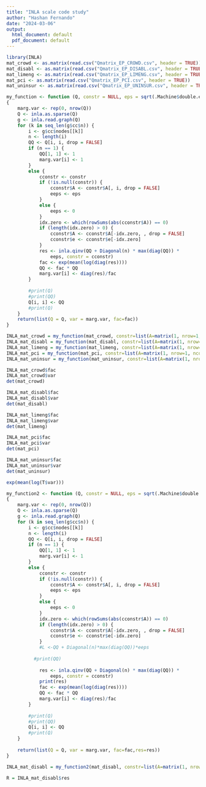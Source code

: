 ```yaml
---
title: "INLA scale code study"
author: "Hashan Fernando"
date: "2024-03-06"
output:
  html_document: default
  pdf_document: default
---
```


```r
library(INLA)   
mat_crowd <- as.matrix(read.csv("Qmatrix_EP_CROWD.csv", header = TRUE))
mat_disabl <- as.matrix(read.csv("Qmatrix_EP_DISABL.csv", header = TRUE))
mat_limeng <- as.matrix(read.csv("Qmatrix_EP_LIMENG.csv", header = TRUE))
mat_pci <- as.matrix(read.csv("Qmatrix_EP_PCI.csv", header = TRUE))
mat_uninsur <- as.matrix(read.csv("Qmatrix_EP_UNINSUR.csv", header = TRUE))

```


```r
my_function <- function (Q, constr = NULL, eps = sqrt(.Machine$double.eps)) 
{
    marg.var <- rep(0, nrow(Q))
    Q <- inla.as.sparse(Q)
    g <- inla.read.graph(Q)
    for (k in seq_len(g$cc$n)) {
        i <- g$cc$nodes[[k]]
        n <- length(i)
        QQ <- Q[i, i, drop = FALSE]
        if (n == 1) {
            QQ[1, 1] <- 1
            marg.var[i] <- 1
        }
        else {
            cconstr <- constr
            if (!is.null(constr)) {
                cconstr$A <- constr$A[, i, drop = FALSE]
                eeps <- eps
            }
            else {
                eeps <- 0
            }
            idx.zero <- which(rowSums(abs(cconstr$A)) == 0)
            if (length(idx.zero) > 0) {
                cconstr$A <- cconstr$A[-idx.zero, , drop = FALSE]
                cconstr$e <- cconstr$e[-idx.zero]
            }
            res <- inla.qinv(QQ + Diagonal(n) * max(diag(QQ)) * 
                eeps, constr = cconstr)
            fac <- exp(mean(log(diag(res))))
            QQ <- fac * QQ
            marg.var[i] <- diag(res)/fac
        }
        
        #print(Q)
        #print(QQ)
        Q[i, i] <- QQ
        #print(Q)
    }
    return(list(Q = Q, var = marg.var, fac=fac))
}
```

```r
INLA_mat_crowd = my_function(mat_crowd, constr=list(A=matrix(1, nrow=1, ncol=12),e=0))
INLA_mat_disabl = my_function(mat_disabl, constr=list(A=matrix(1, nrow=1, ncol=11),e=0))
INLA_mat_limeng = my_function(mat_limeng, constr=list(A=matrix(1, nrow=1, ncol=16),e=0))
INLA_mat_pci = my_function(mat_pci, constr=list(A=matrix(1, nrow=1, ncol=10),e=0))
INLA_mat_uninsur = my_function(mat_uninsur, constr=list(A=matrix(1, nrow=1, ncol=8),e=0))

```

```r
INLA_mat_crowd$fac
INLA_mat_crowd$var
det(mat_crowd)
```
```r
INLA_mat_disabl$fac
INLA_mat_disabl$var
det(mat_disabl)
```

```r
INLA_mat_limeng$fac
INLA_mat_limeng$var
det(mat_limeng)
```

```r
INLA_mat_pci$fac
INLA_mat_pci$var
det(mat_pci)
```

```r
INLA_mat_uninsur$fac
INLA_mat_uninsur$var
det(mat_uninsur)

```



```r
exp(mean(log(T$var)))
```


```r
my_function2 <- function (Q, constr = NULL, eps = sqrt(.Machine$double.eps)) 
{
    marg.var <- rep(0, nrow(Q))
    Q <- inla.as.sparse(Q)
    g <- inla.read.graph(Q)
    for (k in seq_len(g$cc$n)) {
        i <- g$cc$nodes[[k]]
        n <- length(i)
        QQ <- Q[i, i, drop = FALSE]
        if (n == 1) {
            QQ[1, 1] <- 1
            marg.var[i] <- 1
        }
        else {
            cconstr <- constr
            if (!is.null(constr)) {
                cconstr$A <- constr$A[, i, drop = FALSE]
                eeps <- eps
            }
            else {
                eeps <- 0
            }
            idx.zero <- which(rowSums(abs(cconstr$A)) == 0)
            if (length(idx.zero) > 0) {
                cconstr$A <- cconstr$A[-idx.zero, , drop = FALSE]
                cconstr$e <- cconstr$e[-idx.zero]
            }
            #L <-QQ + Diagonal(n)*max(diag(QQ))*eeps
            
          #print(QQ)
            
            res <- inla.qinv(QQ + Diagonal(n) * max(diag(QQ)) * 
                eeps, constr = cconstr)
            print(res)
            fac <- exp(mean(log(diag(res))))
            QQ <- fac * QQ
            marg.var[i] <- diag(res)/fac
        }
        
        #print(Q)
        #print(QQ)
        Q[i, i] <- QQ
        #print(Q)
    }
    
    return(list(Q = Q, var = marg.var, fac=fac,res=res))
}
```

```r
INLA_mat_disabl = my_function2(mat_disabl, constr=list(A=matrix(1, nrow=1, ncol=11),e=0))
```


```r
R = INLA_mat_disabl$res
```






















